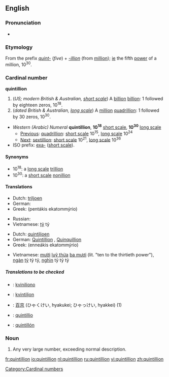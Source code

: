 {{see|Quintillion}}
==English==

===Pronunciation===
*{{audio|en-us-quintillion.ogg|Audio (US)}}
*:{{rhymes|ɪljən}}

===Etymology===
From the prefix ''[[quint-]]'' (''five'') + ''[[-illion]]'' (from [[million]]); [[ie]] the fifth [[power]] of a million, 10<sup>30</sup>.

===Cardinal number===
'''quintillion'''

# (''US; modern British & Australian, [[w:Long and short scales|short scale]]'') A [[billion]] [[billion]]: 1 followed by eighteen zeros, 10<sup>18</sup>.
# (''dated British & Australian, [[w:Long and short scales|long scale]]'') A [[million]] [[quadrillion]]: 1 followed by 30 zeros, 10<sup>30</sup>.

*''Western (Arabic) Numeral'' '''quintillion''', '''10<sup>18</sup>''' [[w:Long and short scales|short scale]], '''10<sup>30</sup>''' [[w:Long and short scales|long scale]]
**[[Previous]]: [[quadrillion]]: [[w:Long and short scales|short scale]] 10<sup>15</sup>, [[w:Long and short scales|long scale]] 10<sup>24</sup>
**[[Next]]: [[sextillion]]: [[w:Long and short scales|short scale]] 10<sup>21</sup>, [[w:Long and short scales|long scale]] 10<sup>36</sup>
*ISO prefix: [[exa-]] ([[w:Long and short scales|short scale]]).

====Synonyms====
*10<sup>18</sup>: a [[w:Long and short scales|long scale]] [[trillion]]
*10<sup>30</sup>: a [[w:Long and short scales|short scale]] [[nonillion]]

====Translations====
{{trans-top|a billion billion, 10<sup>18</sup>}}
* Dutch: [[triljoen]]
* German: {{t+|de|Trillion|f}}
* Greek: {{t|el|πεντάκις εκατομμύριο|n|sc=Grek}} (pentákis ekatommýrio)
{{trans-mid}}
* Russian: {{t-|ru|квинтиллион|m|tr=kvintillión|sc=Cyrl}}
* Vietnamese: [[tỷ]] tỷ
{{trans-bottom}}

{{trans-top|a million quadrillion, 10<sup>30</sup>}}
* Dutch: [[quintiljoen]]
* German: [[Quintillion]] {{f}}, [[Quinquillion]] {{f}}
* Greek: {{t|el|εννεάκις εκατομμύριο|n|sc=Grek}} (enneákis ekatommýrio)
{{trans-mid}}
* Vietnamese: [[mười]] [[luỹ thừa]] [[ba mươi]] (lit. "ten to the thirtieth power"), [[ngàn]] [[tỷ]] tỷ tỷ, [[nghìn]] tỷ tỷ tỷ
{{trans-bottom}}

=====Translations to be checked=====
{{checktrans}}
*{{ttbc|Esperanto}}: [[kviniliono]]
*{{ttbc|Estonian}}: [[kvintiljon]]
*{{ttbc|Japanese}}: [[百]][[京]] (ひゃくけい, hyakukei; ひゃっけい, hyakkei) (1)
*{{ttbc|Latin}}: [[quintillio]]
*{{ttbc|Spanish}}: [[quintillón]]

===Noun===
{{en-noun}}

# {{context|figurative|slang}} Any very large number, exceeding normal description.

[[Category:Cardinal numbers]]

[[fr:quintillion]]
[[io:quintillion]]
[[nl:quintillion]]
[[ru:quintillion]]
[[vi:quintillion]]
[[zh:quintillion]]